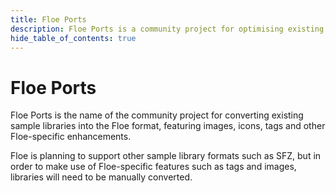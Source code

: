 ```yaml
---
title: Floe Ports
description: Floe Ports is a community project for optimising existing libraries for the Floe platform
hide_table_of_contents: true
---
```


<!--
SPDX-FileCopyrightText: 2025 Sam Windell
SPDX-License-Identifier: CC-BY-SA-4.0
-->

# Floe Ports
Floe Ports is the name of the community project for converting existing sample libraries into the Floe format, featuring images, icons, tags and other Floe-specific enhancements.

Floe is planning to support other sample library formats such as SFZ, but in order to make use of Floe-specific features such as tags and images, libraries will need to be manually converted.
